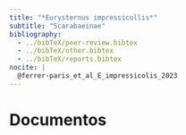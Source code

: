 ```yaml
---
title: "*Eurysternus impressicollis*"
subtitle: "Scarabaeinae"
bibliography: 
  - ../bibTeX/peer-review.bibtex
  - ../bibTeX/other.bibtex
  - ../bibTeX/reports.bibtex
nocite: |
  @ferrer-paris_et_al_E_impressicolis_2023
---
```




# Documentos

::: {#refs}
:::